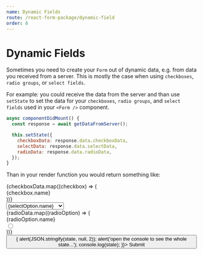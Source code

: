 ```yaml
---
name: Dynamic Fields
route: /react-form-package/dynamic-field
order: 8
---
```



# Dynamic Fields

Sometimes you need to create your `Form` out of dynamic data, e.g. from data you received from a server. This is mostly the case when using `checkboxes`, `radio groups`, or `select fields`.

For example: you could receive the data from the server and than use `setState` to set the data for your `checkboxes`, `radio groups`, and `select fields` used in your `<Form />` component.

```js
async componentDidMount() {
  const response = await getDataFromServer();

  this.setState({
    checkboxData: response.data.checkboxData,
    selectData: response.data.selectData,
    radioData: response.data.radioData,
  });
}
```

Than in your render function you would return something like:

<Playground>
  <Form>
    <div>
      {checkboxData.map((checkbox) => (
        <React.Fragment>
          <div>{checkbox.name}</div>
          <Field id={checkbox.id} type="checkbox" />
        </React.Fragment>
      ))}
    </div>
    <div>
      <Select type="select" id="select">
        <option
          disabled
          value=""
        >
          --- Select an option ---
        </option>
        {selectData.map((selectOption) => (
          <option value={selectOption.value}>{selectOption.name}</option>
        ))}  
      </Select>
    </div>
    <div>
      <RadioGroup type="radio" id="radioID">
        {radioData.map((radioOption) => (
          <div>
            <div>{radioOption.name}</div>
            <input type="radio" name="radioID" id={radioOption.id} />
          </div>
        ))}  
      </RadioGroup>
    </div>
    <div>
      <Button type="submit" id="submit" onClick={(state) => {
          alert(JSON.stringify(state, null, 2));
          alert('open the console to see the whole state...');
          console.log(state);
        }}>
        Submit
      </Button>
    </div>
  </Form>
</Playground>
